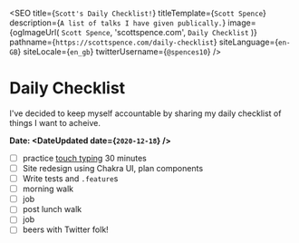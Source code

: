 
<SEO
  title={`Scott's Daily Checklist!`}
  titleTemplate={`Scott Spence`}
  description={`A list of talks I have given publically.`}
  image={ogImageUrl(
    `Scott Spence`,
    'scottspence.com',
    `Daily Checklist`
  )}
  pathname={`https://scottspence.com/daily-checklist`}
  siteLanguage={`en-GB`}
  siteLocale={`en_gb`}
  twitterUsername={`@spences10`}
/>

# Daily Checklist

I've decided to keep myself accountable by sharing my daily checklist
of things I want to acheive.

**Date: <DateUpdated date={`2020-12-18`} />**

- [ ] practice [touch typing] 30 minutes
- [ ] Site redesign using Chakra UI, plan components
- [ ] Write tests and `.feature`s
- [ ] morning walk
- [ ] job
- [ ] post lunch walk
- [ ] job
- [ ] beers with Twitter folk!

<PopularPosts />

<!-- Links -->

[touch typing]: https://www.typingclub.com/

